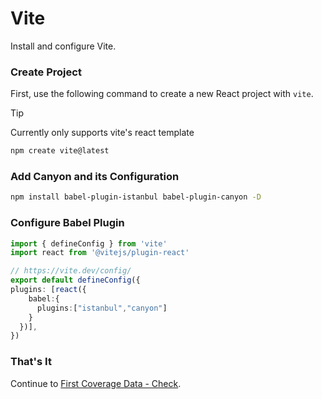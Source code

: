 # Vite


Install and configure Vite.

<Steps>

  ### Create Project
  First, use the following command to create a new React project with `vite`.

  > [!TIP]
  >
  > Currently only supports vite's react template

  ```sh npm2yarn copy
  npm create vite@latest
  ```

  ### Add Canyon and its Configuration

  ```sh npm2yarn copy
  npm install babel-plugin-istanbul babel-plugin-canyon -D
  ```

  ### Configure Babel Plugin

  ``` ts filename="vite.config.ts" copy {7,8,9}
  import { defineConfig } from 'vite'
  import react from '@vitejs/plugin-react'

  // https://vite.dev/config/
  export default defineConfig({
  plugins: [react({
      babel:{
        plugins:["istanbul","canyon"]
      }
    })],
  })

  ```

  ### That's It
  Continue to [First Coverage Data - Check](/documentation/getting-started/first-coverage#%E6%A3%80%E6%9F%A5).
</Steps>


